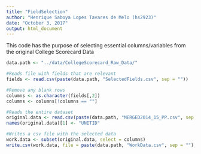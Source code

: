 ```yaml
---
title: "FieldSelection"
author: "Henrique Saboya Lopes Tavares de Melo (hs2923)"
date: "October 3, 2017"
output: html_document
---
```


This code has the purpose of selecting essential columns/variables from the original College Scorecard Data

```r
data.path <- "../data/CollegeScorecard_Raw_Data/"

#Reads file with fields that are relevant
fields <- read.csv(paste(data.path, "SelectedFields.csv", sep = ""))

#Remove any blank rows
columns <- as.character(fields[,2])
columns <- columns[!columns == ""]

#Reads the entire dataset
original.data <- read.csv(paste(data.path, "MERGED2014_15_PP.csv", sep = ""), header = T)
names(original.data)[1] <- "UNITID"

#Writes a csv file with the selected data
work.data <- subset(original.data, select = columns)
write.csv(work.data, file = paste(data.path, "WorkData.csv", sep = ""), row.names = F)
```